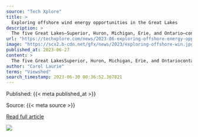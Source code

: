 ```yaml
---
source: "Tech Xplore"
title: >
  Exploring offshore wind energy opportunities in the Great Lakes
description: >
  The five Great Lakes—Superior, Huron, Michigan, Erie, and Ontario—contain 20% of the planet's freshwater resources. They provide drinking water to more than 40 million people. And they hold a wealth of wind energy potential.
url: "https://techxplore.com/news/2023-06-exploring-offshore-energy-opportunities-great.html"
image: "https://scx2.b-cdn.net/gfx/news/2023/exploring-offshore-win.jpg"
published_at: 2023-06-27
content: >
  The five Great LakesSuperior, Huron, Michigan, Erie, and Ontariocontain 20% of the planet's freshwater resources. They provide drinking water to more than 40 million people. And they hold a wealth of… [+8195 chars]
author: "Carol Laurie"
terms: "Viewshed"
search_timestamp: 2023-06-30 00:36:52.367821
---
```



Published: {{< meta published_at >}}


Source: {{< meta source >}}


[Read full article]({{< meta url >}}){target='_blank'}



![](`r rmarkdown::metadata$image[1]`)
